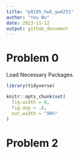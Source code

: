```yaml
---
title: "p8105_hw5_yw4251"
author: "You Wu"
date: 2023-11-12
output: github_document
---
```

# Problem 0
Load Necessary Packages.
```r
library(tidyverse)

knitr::opts_chunk$set(
  fig.width = 8,
  fig.asp = .8,
  out.width = "90%"
)
```

# Problem 2

